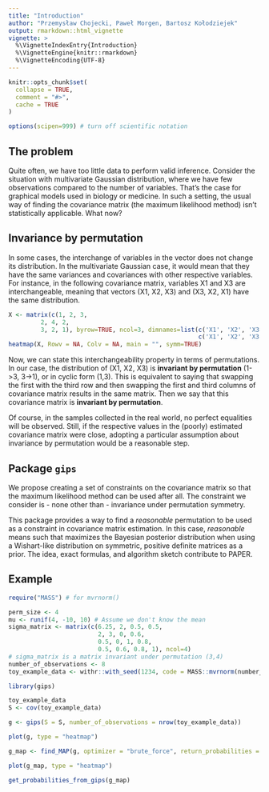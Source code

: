 ```yaml
---
title: "Introduction"
author: "Przemysław Chojecki, Paweł Morgen, Bartosz Kołodziejek"
output: rmarkdown::html_vignette
vignette: >
  %\VignetteIndexEntry{Introduction}
  %\VignetteEngine{knitr::rmarkdown}
  %\VignetteEncoding{UTF-8}
---
```


```r
knitr::opts_chunk$set(
  collapse = TRUE,
  comment = "#>",
  cache = TRUE
)

options(scipen=999) # turn off scientific notation
```

## The problem

Quite often, we have too little data to perform valid inference. Consider the 
situation with multivariate Gaussian distribution, where we have few observations 
compared to the number of variables. That's the case for 
graphical models used in biology or medicine. In such a setting, the usual way
of finding the covariance matrix (the maximum likelihood method) isn't statistically 
applicable. What now?

## Invariance by permutation

In some cases, the interchange of variables in the vector does not change its distribution.
In the multivariate Gaussian case, it would mean that they have the same variances and covariances with other respective variables. For instance, in the following covariance matrix, variables X1 and X3 are interchangeable, meaning that vectors (X1, X2, X3) and (X3, X2, X1) have the same distribution.

```r
X <- matrix(c(1, 2, 3,
         2, 4, 2,
         3, 2, 1), byrow=TRUE, ncol=3, dimnames=list(c('X1', 'X2', 'X3'), 
                                                     c('X1', 'X2', 'X3')))
heatmap(X, Rowv = NA, Colv = NA, main = "", symm=TRUE)
```

Now, we can state this interchangeability property in terms of permutations. In our case, the distribution of (X1, X2, X3) is **invariant by permutation** (1->3, 3->1), or in cyclic form (1,3). This is equivalent to saying that swapping the first with the third row and then swapping the first and third columns of covariance matrix results in the same matrix. Then we say that this covariance matrix is **invariant by permutation**.

Of course, in the samples collected in the real world, no perfect equalities will be observed. 
Still, if the respective values in the (poorly) estimated covariance matrix were close, adopting
a particular assumption about invariance by permutation would be a reasonable step.

## Package `gips`

We propose creating a set of constraints on the covariance matrix so that the 
maximum likelihood method can be used after all. The constraint we consider is - none other than - 
invariance under permutation symmetry. 

This package provides a way to find a *reasonable* permutation to be used as a constraint in covariance matrix estimation. In this case, *reasonable* means such that maximizes the Bayesian posterior distribution when using a Wishart-like distribution on symmetric, positive definite matrices as a prior. The idea, exact formulas, and algorithm sketch contribute to PAPER.

## Example

```r
require("MASS") # for mvrnorm()

perm_size <- 4
mu <- runif(4, -10, 10) # Assume we don't know the mean
sigma_matrix <- matrix(c(6.25, 2, 0.5, 0.5,
                         2, 3, 0, 0.6,
                         0.5, 0, 1, 0.8,
                         0.5, 0.6, 0.8, 1), ncol=4)
# sigma_matrix is a matrix invariant under permutation (3,4)
number_of_observations <- 8
toy_example_data <- withr::with_seed(1234, code = MASS::mvrnorm(number_of_observations, mu = mu, Sigma = sigma_matrix))
```

```r
library(gips)

toy_example_data
S <- cov(toy_example_data)

g <- gips(S = S, number_of_observations = nrow(toy_example_data))

plot(g, type = "heatmap")

g_map <- find_MAP(g, optimizer = "brute_force", return_probabilities = TRUE, save_all_perms = TRUE)

plot(g_map, type = "heatmap")

get_probabilities_from_gips(g_map)
```
